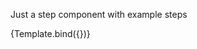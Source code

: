
<Meta title="ui/StepView" component={StepView} />


Just a step component with example steps

<Canvas>
    <Story
        name="Normal"
        args={{
            steps: ["Profil użytkownika", "Znajomi", "Polubione"],
            activeStepIndex: 1
        }}
    >
        {Template.bind({})}
    </Story>
</Canvas>